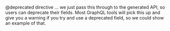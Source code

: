 @deprecated directive ... we just pass this through to the generated API, so users can deprecate their fields.  Most GraphQL tools will pick this up and give you a warning if you try and use a deprecated field, so we could show an example of that.